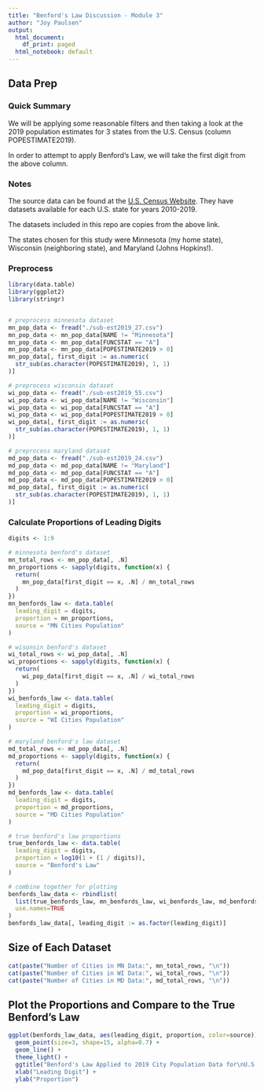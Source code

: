 ```yaml
---
title: "Benford's Law Discussion - Module 3"
author: "Joy Paulsen"
output:
  html_document:
    df_print: paged
  html_notebook: default
---
```



## Data Prep

### Quick Summary

We will be applying some reasonable filters and then taking a look at the 2019 population estimates for 3 states from the U.S. Census (column POPESTIMATE2019).

In order to attempt to apply Benford's Law, we will take the first digit from the above column.

### Notes

The source data can be found at the [U.S. Census Website](https://www.census.gov/data/datasets/time-series/demo/popest/2010s-total-cities-and-towns.html#ds). They have datasets available for each U.S. state for years 2010-2019.

The datasets included in this repo are copies from the above link.

The states chosen for this study were Minnesota (my home state), Wisconsin (neighboring state), and Maryland (Johns Hopkins!).

### Preprocess

```r
library(data.table)
library(ggplot2)
library(stringr)


# preprocess minnesota dataset
mn_pop_data <- fread("./sub-est2019_27.csv")
mn_pop_data <- mn_pop_data[NAME != "Minnesota"]
mn_pop_data <- mn_pop_data[FUNCSTAT == "A"]
mn_pop_data <- mn_pop_data[POPESTIMATE2019 > 0]
mn_pop_data[, first_digit := as.numeric(
  str_sub(as.character(POPESTIMATE2019), 1, 1)
)]

# preprocess wisconsin dataset
wi_pop_data <- fread("./sub-est2019_55.csv")
wi_pop_data <- wi_pop_data[NAME != "Wisconsin"]
wi_pop_data <- wi_pop_data[FUNCSTAT == "A"]
wi_pop_data <- wi_pop_data[POPESTIMATE2019 > 0]
wi_pop_data[, first_digit := as.numeric(
  str_sub(as.character(POPESTIMATE2019), 1, 1)
)]

# preprocess maryland dataset
md_pop_data <- fread("./sub-est2019_24.csv")
md_pop_data <- md_pop_data[NAME != "Maryland"]
md_pop_data <- md_pop_data[FUNCSTAT == "A"]
md_pop_data <- md_pop_data[POPESTIMATE2019 > 0]
md_pop_data[, first_digit := as.numeric(
  str_sub(as.character(POPESTIMATE2019), 1, 1)
)]
```

### Calculate Proportions of Leading Digits

```r
digits <- 1:9

# minnesota benford's dataset
mn_total_rows <- mn_pop_data[, .N]
mn_proportions <- sapply(digits, function(x) {
  return(
    mn_pop_data[first_digit == x, .N] / mn_total_rows
  )
})
mn_benfords_law <- data.table(
  leading_digit = digits,
  proportion = mn_proportions,
  source = "MN Cities Population"
)

# wisonsin benford's dataset
wi_total_rows <- wi_pop_data[, .N]
wi_proportions <- sapply(digits, function(x) {
  return(
    wi_pop_data[first_digit == x, .N] / wi_total_rows
  )
})
wi_benfords_law <- data.table(
  leading_digit = digits,
  proportion = wi_proportions,
  source = "WI Cities Population"
)

# maryland benford's law dataset
md_total_rows <- md_pop_data[, .N]
md_proportions <- sapply(digits, function(x) {
  return(
    md_pop_data[first_digit == x, .N] / md_total_rows
  )
})
md_benfords_law <- data.table(
  leading_digit = digits,
  proportion = md_proportions,
  source = "MD Cities Population"
)

# true benford's law proportions
true_benfords_law <- data.table(
  leading_digit = digits,
  proportion = log10(1 + (1 / digits)),
  source = "Benford's Law"
)

# combine together for plotting
benfords_law_data <- rbindlist(
  list(true_benfords_law, mn_benfords_law, wi_benfords_law, md_benfords_law), 
  use.names=TRUE
)
benfords_law_data[, leading_digit := as.factor(leading_digit)]
```

## Size of Each Dataset

```r
cat(paste("Number of Cities in MN Data:", mn_total_rows, "\n"))
cat(paste("Number of Cities in WI Data:", wi_total_rows, "\n"))
cat(paste("Number of Cities in MD Data:", md_total_rows, "\n"))
```


## Plot the Proportions and Compare to the True Benford's Law


```r
ggplot(benfords_law_data, aes(leading_digit, proportion, color=source)) + 
  geom_point(size=3, shape=15, alpha=0.7) +
  geom_line() +
  theme_light() +
  ggtitle("Benford's Law Applied to 2019 City Population Data for\nU.S. states Minnesota, Wisconsin, Maryland") +
  xlab("Leading Digit") +
  ylab("Proportion")
  
```


<br>
<br>
<br>
<br>
<br>
<br>
<br>
<br>

